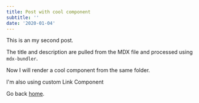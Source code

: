 ```yaml
---
title: Post with cool component
subtitle: ''
date: '2020-01-04'
---
```



This is an my second post.

The title and description are pulled from the MDX file and processed using `mdx-bundler`.

Now I will render a cool component from the same folder.

<Cool/>

I'm also using custom Link Component

Go back [home](/).
